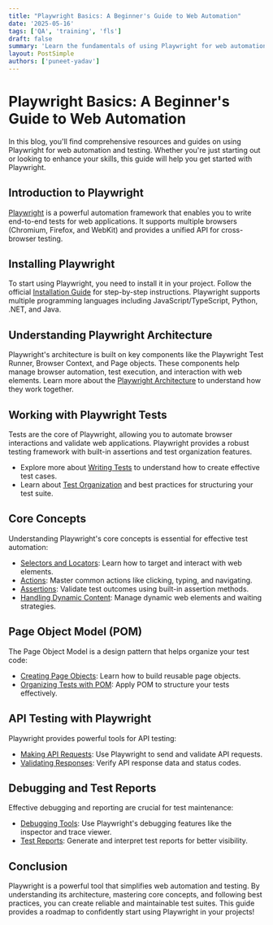 ```yaml
---
title: "Playwright Basics: A Beginner's Guide to Web Automation"
date: '2025-05-16'
tags: ['QA', 'training', 'fls']
draft: false
summary: 'Learn the fundamentals of using Playwright for web automation, testing, and browser interaction.'
layout: PostSimple
authors: ['puneet-yadav']
---
```


# Playwright Basics: A Beginner's Guide to Web Automation

In this blog, you'll find comprehensive resources and guides on using Playwright for web automation and testing. Whether you're just starting out or looking to enhance your skills, this guide will help you get started with Playwright.

## Introduction to Playwright

[Playwright](https://playwright.dev/) is a powerful automation framework that enables you to write end-to-end tests for web applications. It supports multiple browsers (Chromium, Firefox, and WebKit) and provides a unified API for cross-browser testing.

## Installing Playwright

To start using Playwright, you need to install it in your project. Follow the official [Installation Guide](https://playwright.dev/docs/intro) for step-by-step instructions. Playwright supports multiple programming languages including JavaScript/TypeScript, Python, .NET, and Java.

## Understanding Playwright Architecture

Playwright's architecture is built on key components like the Playwright Test Runner, Browser Context, and Page objects. These components help manage browser automation, test execution, and interaction with web elements. Learn more about the [Playwright Architecture](https://playwright.dev/docs/intro) to understand how they work together.

## Working with Playwright Tests

Tests are the core of Playwright, allowing you to automate browser interactions and validate web applications. Playwright provides a robust testing framework with built-in assertions and test organization features.

- Explore more about [Writing Tests](https://playwright.dev/docs/writing-tests) to understand how to create effective test cases.
- Learn about [Test Organization](https://playwright.dev/docs/best-practices) and best practices for structuring your test suite.

## Core Concepts

Understanding Playwright's core concepts is essential for effective test automation:

- [Selectors and Locators](https://playwright.dev/docs/locators): Learn how to target and interact with web elements.
- [Actions](https://playwright.dev/docs/input): Master common actions like clicking, typing, and navigating.
- [Assertions](https://playwright.dev/docs/test-assertions): Validate test outcomes using built-in assertion methods.
- [Handling Dynamic Content](https://playwright.dev/docs/actionability): Manage dynamic web elements and waiting strategies.

## Page Object Model (POM)

The Page Object Model is a design pattern that helps organize your test code:

- [Creating Page Objects](https://www.lambdatest.com/learning-hub/playwright-page-object-model): Learn how to build reusable page objects.
- [Organizing Tests with POM](https://www.willowtreeapps.com/craft/organizing-automated-tests-with-page-object-model): Apply POM to structure your tests effectively.

## API Testing with Playwright

Playwright provides powerful tools for API testing:

- [Making API Requests](https://playwright.dev/docs/api-testing): Use Playwright to send and validate API requests.
- [Validating Responses](https://playwright.dev/docs/api-testing): Verify API response data and status codes.

## Debugging and Test Reports

Effective debugging and reporting are crucial for test maintenance:

- [Debugging Tools](https://playwright.dev/docs/debug): Use Playwright's debugging features like the inspector and trace viewer.
- [Test Reports](https://playwright.dev/docs/test-reporters): Generate and interpret test reports for better visibility.

## Conclusion

Playwright is a powerful tool that simplifies web automation and testing. By understanding its architecture, mastering core concepts, and following best practices, you can create reliable and maintainable test suites. This guide provides a roadmap to confidently start using Playwright in your projects!
